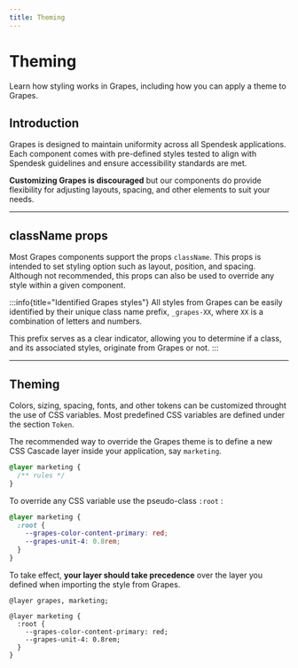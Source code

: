 ```yaml
---
title: Theming
---
```


# Theming

Learn how styling works in Grapes, including how you can apply a theme to Grapes.

## Introduction

Grapes is designed to maintain uniformity across all Spendesk applications. Each component comes with pre-defined styles tested to align with Spendesk guidelines and ensure accessibility standards are met.

**Customizing Grapes is discouraged** but our components do provide flexibility
for adjusting layouts, spacing, and other elements to suit your needs.

---

## className props

Most Grapes components support the props `className`. This props is intended to set styling option such as layout, position, and spacing.
Although not recommended, this props can also be used to override any style within a given component.

:::info{title="Identified Grapes styles"}
All styles from Grapes can be easily identified by their unique class name prefix, `_grapes-XX`, where `XX` is a combination of letters and numbers.

This prefix serves as a clear indicator, allowing you to determine if a class, and its associated styles, originate from Grapes or not.
:::

---

## Theming

Colors, sizing, spacing, fonts, and other tokens can be customized throught the use of CSS variables. Most predefined CSS variables are defined under the section `Token`.

The recommended way to override the Grapes theme is to define a new CSS Cascade layer inside your application, say `marketing`.

```css
@layer marketing {
  /** rules */
}
```

To override any CSS variable use the pseudo-class `:root` :

```css
@layer marketing {
  :root {
    --grapes-color-content-primary: red;
    --grapes-unit-4: 0.8rem;
  }
}
```

To take effect, **your layer should take precedence** over the layer you defined when importing the style from Grapes.

```css{1}
@layer grapes, marketing;

@layer marketing {
  :root {
    --grapes-color-content-primary: red;
    --grapes-unit-4: 0.8rem;
  }
}
```
